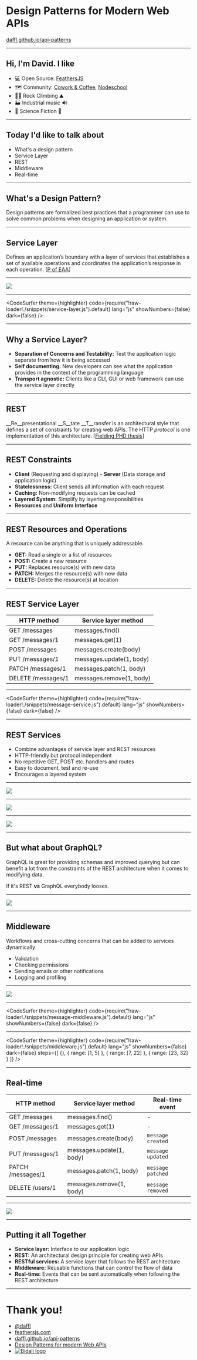 
<Head>
  <title>Design Patterns for Modern Web APIs</title>
  <link rel="stylesheet" href="https://fonts.googleapis.com/css?family=Roboto:100,300,400,500,700,900|Raleway:100,300,400,500,700" />
  <link rel="stylesheet" href="styles.css" />
</Head>

# Design Patterns for Modern Web APIs

[daffl.github.io/api-patterns](https://daffl.github.io/api-patterns)

---

## Hi, I'm David. I like

- 💻 Open Source: [FeathersJS](https://feathersjs.com/)
- 🗺️ Community: [Cowork & Coffee](https://www.meetup.com/codecoffeeyvr/), [Nodeschool](https://nodeschool.io/vancouver/)
- 🧗‍♂️ Rock Climbing ⛰️
- 🏭 Industrial music 🔊
- 🚀 Science Fiction 🤖

---

## Today I'd like to talk about

- What's a design pattern
- Service Layer
- REST
- Middleware
- Real-time 

---

## What's a Design Pattern?

Design patterns are formalized best practices that a programmer
can use to solve common problems when designing an application or system.

---

## Service Layer

Defines an application’s boundary with a layer of services that
establishes a set of available operations and coordinates the application’s
response in each operation. [[P of EAA](https://martinfowler.com/eaaCatalog/serviceLayer.html)]

---

<Image src="img/service-layer.png" size="contain" />

---

<CodeSurfer
  theme={highlighter}
  code={require("!raw-loader!./snippets/service-layer.js").default}
  lang="js"
  showNumbers={false}
  dark={false}
/>

---

## Why a Service Layer?

- __Separation of Concerns and Testability:__ Test the application logic separate from how it is being accessed
- __Self documenting:__ New developers can see what the application provides in the context of the programming language
- __Transport agnostic:__ Clients like a CLI, GUI or web framework can use the service layer directly

---

## REST

__Re__presentational __S__tate __T__ransfer is an architectural style
that defines a set of constraints for creating web APIs.
The HTTP _protocol_ is one implementation of this architecture. [[Fielding PHD thesis](https://www.ics.uci.edu/~fielding/pubs/dissertation/rest_arch_style.htm)]

---

## REST Constraints

- __Client__  (Requesting and displaying) - __Server__ (Data storage and application logic)
- __Statelessness:__ Client sends all information with each request
- __Caching:__ Non-modifying requests can be cached
- __Layered System:__ Simplify by layering responsibilities
- __Resources__ and __Uniform Interface__

---

## REST Resources and Operations

A resource can be anything that is uniquely addressable.

- __GET:__ Read a single or a list of resources
- __POST:__ Create a new resource
- __PUT:__ Replaces resource(s) with new data
- __PATCH:__ Merges the resource(s) with new data
- __DELETE:__ Delete the resource(s) at location

---

## REST Service Layer

| HTTP method | Service layer method |
| --- | --- |
| GET /messages      | messages.find() |
| GET /messages/1    | messages.get(1) |
| POST /messages     | messages.create(body) |
| PUT /messages/1    | messages.update(1, body) |
| PATCH /messages/1  | messages.patch(1, body) |
| DELETE /messages/1 | messages.remove(1, body) |


---

<CodeSurfer
  theme={highlighter}
  code={require("!raw-loader!./snippets/message-service.js").default}
  lang="js"
  showNumbers={false}
  dark={false}
/>

---

## REST Services

- Combine advantages of service layer and REST resources
- HTTP-friendly but protocol independent
- No repetitive GET, POST etc. handlers and routes
- Easy to document, test and re-use
- Encourages a layered system

---

<Image src="img/rest-transport.svg" size="contain" />

---

<Image src="img/rest-websocket-transport.svg" size="contain" />

---

<Image src="img/http-socketio.svg" size="contain" />

---

## But what about GraphQL?

GraphQL is great for providing schemas and improved querying but
can benefit a lot from the constraints of the REST architecture
when it comes to modifying data.

If it's REST __vs__ GraphQL everybody looses.

---

<Image src="img/graphql-transport.svg" size="contain" />

---

## Middleware

Workflows and cross-cutting concerns that can be added to services dynamically

- Validation
- Checking permissions
- Sending emails or other notifications
- Logging and profiling

---

<Image src="img/middleware.svg" size="contain" />

---

<CodeSurfer
  theme={highlighter}
  code={require("!raw-loader!./snippets/message-middleware.js").default}
  lang="js"
  showNumbers={false}
  dark={false}
/>

---

<CodeSurfer
  theme={highlighter}
  code={require("!raw-loader!./snippets/middleware.js").default}
  lang="js"
  showNumbers={false}
  dark={false}
  steps={[
    {},
    { range: [1, 5] },
    { range: [7, 22] },
    { range: [23, 32] }
  ]}
/>

---

## Real-time

| HTTP method | Service layer method | Real-time event |
| --- | --- | --- |
| GET /messages      | messages.find() | - |
| GET /messages/1    | messages.get(1) | - |
| POST /messages     | messages.create(body) | `message created` |
| PUT /messages/1    | messages.update(1, body) | `message updated` |
| PATCH /messages/1  | messages.patch(1, body) | `message patched` |
| DELETE /users/1 | messages.remove(1, body) | `message removed` |

---

<Image src="img/real-time.svg" size="contain" />

---

## Putting it all Together

- __Service layer:__ Interface to our application logic
- __REST:__ An architectural design principle for creating web APIs
- __RESTful services:__ A service layer that follows the REST architecture
- __Middleware:__ Reusable functions that can control the flow of data
- __Real-time:__ Events that can be sent automatically when following the REST architecture

---

# Thank you!

- [@daffl](https://twitter.com/daffl)
- [feathersjs.com](https://feathersjs.com)
- [daffl.github.io/api-patterns](https://daffl.github.io/api-patterns)
- [Design Patterns for modern Web APIs](https://blog.feathersjs.com/design-patterns-for-modern-web-apis-1f046635215)
- [![Bidali logo](img/bidali-logo.png)](https://bidali.com)
